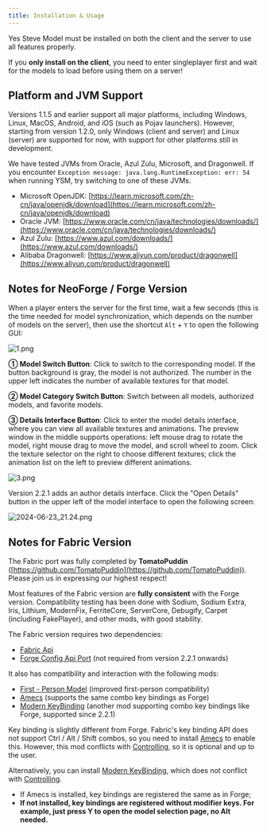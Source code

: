 ```yaml
---
title: Installation & Usage
---
```



Yes Steve Model must be installed on both the client and the server to use all features properly.

If you **only install on the client**, you need to enter singleplayer first and wait for the models to load before using them on a server!

## Platform and JVM Support

Versions 1.1.5 and earlier support all major platforms, including Windows, Linux, MacOS, Android, and iOS (such as Pojav launchers). However, starting from version 1.2.0, only Windows (client and server) and Linux (server) are supported for now, with support for other platforms still in development.

We have tested JVMs from Oracle, Azul Zulu, Microsoft, and Dragonwell. If you encounter `Exception message: java.lang.RuntimeException: err: 54` when running YSM, try switching to one of these JVMs.

- Microsoft OpenJDK<Badge type="tip" text="Recommended" />: [https://learn.microsoft.com/zh-cn/java/openjdk/download](https://learn.microsoft.com/zh-cn/java/openjdk/download)
- Oracle JVM: [https://www.oracle.com/cn/java/technologies/downloads/](https://www.oracle.com/cn/java/technologies/downloads/)
- Azul Zulu: [https://www.azul.com/downloads/](https://www.azul.com/downloads/)
- Alibaba Dragonwell: [https://www.aliyun.com/product/dragonwell](https://www.aliyun.com/product/dragonwell)

## Notes for NeoForge / Forge Version

When a player enters the server for the first time, wait a few seconds (this is the time needed for model synchronization, which depends on the number of models on the server), then use the shortcut `Alt` + `Y` to open the following GUI:

![1.png](/images/Ya7DMmKToSneN6L.png)

**① Model Switch Button**: Click to switch to the corresponding model. If the button background is gray, the model is not authorized. The number in the upper left indicates the number of available textures for that model.

**② Model Category Switch Button**: Switch between all models, authorized models, and favorite models.

**③ Details Interface Button**: Click to enter the model details interface, where you can view all available textures and animations. The preview window in the middle supports operations: left mouse drag to rotate the model, right mouse drag to move the model, and scroll wheel to zoom. Click the texture selector on the right to choose different textures; click the animation list on the left to preview different animations.

![3.png](/images/UxtCNy9wEg1XjSI.png)

Version 2.2.1 adds an author details interface. Click the "Open Details" button in the upper left of the model interface to open the following screen:

![2024-06-23_21.24.png](/images/5ePDTnrBchwyzq8.png)

## Notes for Fabric Version

<Aside type="tip">

The Fabric port was fully completed by **TomatoPuddin** ([https://github.com/TomatoPuddin](https://github.com/TomatoPuddin)). Please join us in expressing our highest respect!

</Aside>

Most features of the Fabric version are **fully consistent** with the Forge version. Compatibility testing has been done with Sodium, Sodium Extra, Iris, Lithium, ModernFix, FerriteCore, ServerCore, Debugify, Carpet (including FakePlayer), and other mods, with good stability.

The Fabric version requires two dependencies:

- [Fabric Api](https://www.mcmod.cn/class/3124.html)
- [Forge Config Api Port](https://www.mcmod.cn/class/5510.html) (not required from version 2.2.1 onwards)

It also has compatibility and interaction with the following mods:

- [First - Person Model](https://www.mcmod.cn/class/4391.html) (improved first-person compatibility)
- [Amecs](https://www.mcmod.cn/class/2003.html) (supports the same combo key bindings as Forge)
- [Modern KeyBinding](https://www.curseforge.com/minecraft/mc-mods/modern-keybinding-fabric) (another mod supporting combo key bindings like Forge, supported since 2.2.1)

Key binding is slightly different from Forge. Fabric's key binding API does not support Ctrl / Alt / Shift combos, so you need to install [Amecs](https://www.mcmod.cn/class/2003.html) to enable this. However, this mod conflicts with [Controlling](https://www.mcmod.cn/class/1191.html), so it is optional and up to the user.

Alternatively, you can install [Modern KeyBinding](https://www.curseforge.com/minecraft/mc-mods/modern-keybinding-fabric), which does not conflict with [Controlling](https://www.mcmod.cn/class/1191.html).

- If Amecs is installed, key bindings are registered the same as in Forge;
- **If not installed, key bindings are registered without modifier keys. For example, just press Y to open the model selection page, no Alt needed.**

